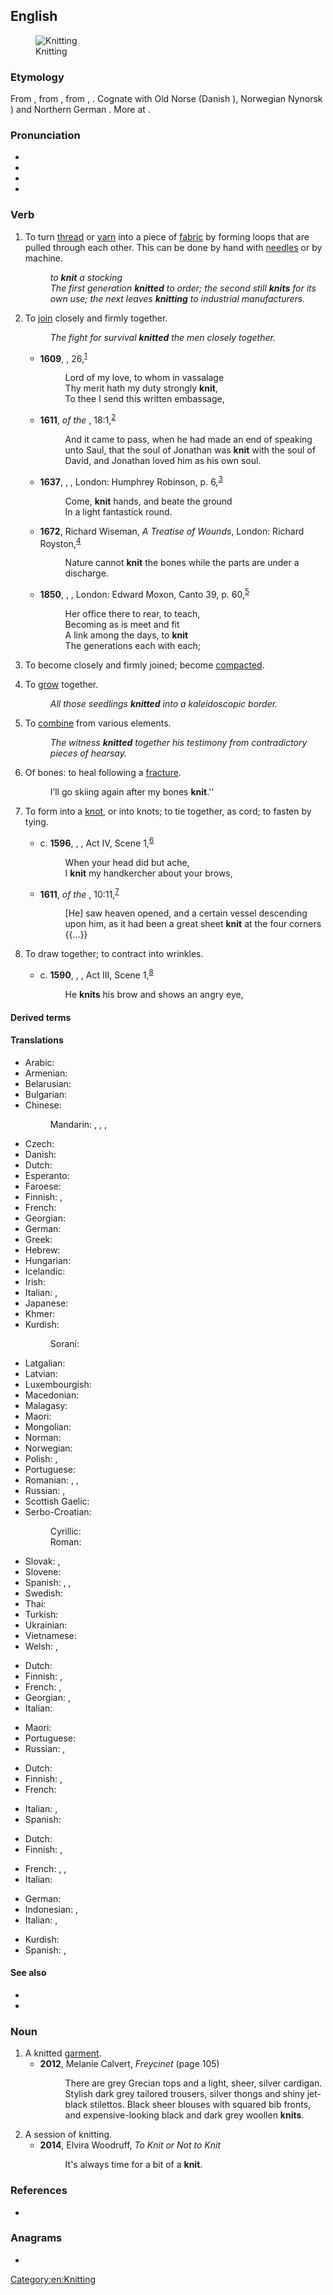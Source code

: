 ==English==
[[Image:Purl2.jpg|thumb|Knitting]]

===Etymology===
From {{etyl|enm|en}} {{m|enm|knitten}}, from {{etyl|ang|en}} {{m|ang|cnyttan||to fasten, tie, bind, knit; add, append}}, from {{etyl|gem-pro|en}} {{m|gem-pro|*knutjaną}}, {{m|gem-pro|*knuttijaną||to make knots, knit}}. Cognate with Old Norse {{m|non|knýta}} (Danish {{m|da|knytte}}), Norwegian Nynorsk {{m|nn|knyta}}) and Northern German {{m|de|knütten}}. More at {{l|en|knot}}.

===Pronunciation===
* {{IPA|/ˈnɪt/|lang=en}}
* {{audio|en-uk-knit.ogg|Audio (UK)|lang=en}}
* {{rhymes|ɪt|lang=en}}
* {{homophones|lang=en|nit}}

===Verb===
{{en-verb|knits|knitting|knit|past2=knitted}}

# {{lb|en|ambitransitive}} To turn [[thread]] or [[yarn]] into a piece of [[fabric]] by forming loops that are pulled through each other. This can be done by hand with [[needle]]s or by machine.
#: ''to '''knit''' a stocking''
#: ''The first generation '''knitted''' to order; the second still '''knits''' for its own use; the next leaves '''knitting''' to industrial manufacturers.''
# {{lb|en|figuratively|transitive}} To [[join]] closely and firmly together.
#: ''The fight for survival '''knitted''' the men closely together.''
#* '''1609''', {{w|William Shakespeare}}, {{w|Shakespeare's sonnets|Sonnet}} 26,<sup>[http://www.opensourceshakespeare.org/views/sonnets/sonnet_view.php?Sonnet=26]</sup>
#*: Lord of my love, to whom in vassalage
#*: Thy merit hath my duty strongly '''knit''',
#*: To thee I send this written embassage,
#* '''1611''', ''{{w|King James Version}} of the {{w|Bible}}'', {{w|Books of Samuel|1 Samuel}} 18:1,<sup>[https://www.biblegateway.com/passage/?search=1%20Samuel+18&version=KJV]</sup>
#*: And it came to pass, when he had made an end of speaking unto Saul, that the soul of Jonathan was '''knit''' with the soul of David, and Jonathan loved him as his own soul.
#* '''1637''', {{w|John Milton}}, ''{{w|Comus (Milton)|A Maske Presented at Ludlow Castle, 1634}}'', London: Humphrey Robinson, p. 6,<sup>[http://name.umdl.umich.edu/A07555.0001.001]</sup>
#*: Come, '''knit''' hands, and beate the ground
#*: In a light fantastick round.
#* '''1672''', Richard Wiseman, ''A Treatise of Wounds'', London: Richard Royston,<sup>[http://name.umdl.umich.edu/A66731.0001.001]</sup>
#*: Nature cannot '''knit''' the bones while the parts are under a discharge.
#* '''1850''', {{w|Alfred, Lord Tennyson}}, ''{{w|In Memoriam A.H.H.|In Memoriam}}'', London: Edward Moxon, Canto 39, p. 60,<sup>[https://archive.org/details/inmemoriam00tennrich]</sup>
#*: Her office there to rear, to teach,
#*: Becoming as is meet and fit
#*: A link among the days, to '''knit'''
#*: The generations each with each;
# {{lb|en|intransitive}} To become closely and firmly joined; become [[compact]]ed.
# {{lb|en|intransitive}} To [[grow]] together.
#: ''All those seedlings '''knitted''' into a kaleidoscopic border.''
# {{lb|en|transitive}} To [[combine]] from various elements.
#: ''The witness '''knitted''' together his testimony from contradictory pieces of hearsay.''
# {{lb|en|intransitive}} Of bones: to heal following a [[fracture]].
#: I’ll go skiing again after my bones '''knit'''.''
# {{lb|en|transitive}} To form into a [[knot]], or into knots; to tie together, as cord; to fasten by tying.
#* c. '''1596''', {{w|William Shakespeare}}, ''{{w|King John (play)|King John}}'', Act IV, Scene 1,<sup>[http://www.opensourceshakespeare.org/views/plays/play_view.php?WorkID=kingjohn&Scope=entire&pleasewait=1&msg=pl]</sup>
#*: When your head did but ache,
#*: I '''knit''' my handkercher about your brows,
#* '''1611''', ''{{w|King James Version}} of the {{w|Bible}}'', {{w|Book of Acts}} 10:11,<sup>[https://www.biblegateway.com/passage/?search=Acts+10&version=KJV]</sup>
#*: [He] saw heaven opened, and a certain vessel descending upon him, as it had been a great sheet '''knit''' at the four corners {{...}}
# {{lb|en|transitive}} To draw together; to contract into wrinkles.
#* c. '''1590''', {{w|William Shakespeare}}, ''{{w|Henry VI, Part 2}}'', Act III, Scene 1,<sup>[http://www.opensourceshakespeare.org/views/plays/play_view.php?WorkID=henry6p2&Scope=entire&pleasewait=1&msg=pl]</sup>
#*: He '''knits''' his brow and shows an angry eye,

====Derived terms====
{{der4
|en|beknit
|close-knit
|knit one's brow
|knit one's brows
|knitter
|knitting
|knitting needle
|knitwear
|stick to one's knitting
|unknit
|well-knit
}}

====Translations====
{{trans-top|to make fabric from thread or yarn}}
* Arabic: {{t|ar|حَاكَ}}
* Armenian: {{t-needed|hy}}
* Belarusian: {{t|be|вяза́ць|sc=Cyrl}}
* Bulgarian: {{t+|bg|плета́|sc=Cyrl}}
* Chinese:
*: Mandarin: {{t+|cmn|編織|sc=Hani}}, {{t+|cmn|编织|tr=biānzhī|sc=Hani}}, {{t+|cmn|織|sc=Hani}}, {{t+|cmn|织|tr=zhī|sc=Hani}}
* Czech: {{t|cs|plést}}
* Danish: {{t|da|strikke}}
* Dutch: {{t+|nl|breien}}
* Esperanto: {{t|eo|triki}}
* Faroese: {{t|fo|binda}}
* Finnish: {{t+|fi|neuloa}}, {{t+|fi|kutoa}} {{qualifier|regional}}
* French: {{t+|fr|tricoter}}
* Georgian: {{t|ka|ქსოვა}}
* German: {{t+|de|stricken}}
* Greek: {{t+|el|πλέκω|sc=Grek}}
* Hebrew: {{t+|he|סָרַג|tr=sarág}}
* Hungarian: {{t+|hu|köt}}
* Icelandic: {{t|is|prjóna}}
* Irish: {{t|ga|cniotáil}}
* Italian: {{t|it|lavorare a maglia}}, {{t-check|it|sferruzzare}}
* Japanese: {{t|ja|編む|tr=あむ, amu}}
* Khmer: {{t-needed|km}}
* Kurdish:
*: Sorani: {{t+|ku|چنین|sc=ku-Arab}}
{{trans-mid}}
* Latgalian: {{t|ltg|adeit}}
* Latvian: {{t|lv|adīt}}
* Luxembourgish: {{t|lb|strécken}}
* Macedonian: {{t|mk|пле́те|sc=Cyrl}}
* Malagasy: {{t+|mg|manao ba}}
* Maori: {{t|mi|nitiniti}}
* Mongolian: {{t+|mn|сүлжих|sc=Cyrl}}
* Norman: {{t|nrf|ouvrer}}
* Norwegian: {{t+|no|strikke}}
* Polish: {{t+|pl|robić na drutach}}, {{t+|pl|dziać}}
* Portuguese: {{t+|pt|tricotar}}
* Romanian: {{t+|ro|tricota}}, {{t+|ro|împleti}}, {{t+|ro|croșeta}}
* Russian: {{t+|ru|вяза́ть|impf}}, {{t+|ru|связа́ть|pf}}
* Scottish Gaelic: {{t|gd|figh}}
* Serbo-Croatian:
*: Cyrillic: {{t|sh|плести}}
*: Roman: {{t+|sh|plesti}}
* Slovak: {{t|sk|štrikovať}}, {{t|sk|pliesť}}
* Slovene: {{t+|sl|plesti}}
* Spanish: {{t|es|[[hacer]] [[punto]]}}, {{t+|es|tricotar}}, {{t+|es|tejer}}
* Swedish: {{t+|sv|sticka}}
* Thai: {{t+|th|ถัก}}
* Turkish: {{t+|tr|örmek}}
* Ukrainian: {{t+|uk|в'яза́ти|sc=Cyrl}}
* Vietnamese: {{t+|vi|đan}}
* Welsh: {{t+|cy|gwau}}, {{t+|cy|gweu}}
{{trans-bottom}}

{{trans-top|to join closely together}}
* Dutch: {{t|nl|aaneenbreien}}
* Finnish: {{t+|fi|hitsata}}, {{t+|fi|yhdistää}}
* French: {{t+|fr|souder}}, {{t+|fr|unir}}
* Georgian: {{t|ka|შეერთება}}, {{t|ka|შეზრდა}}
* Italian: {{t+|it|legare}}
{{trans-mid}}
* Maori: {{t|mi|tūhoto}}
* Portuguese: {{t+|pt|soldar}}
* Russian: {{t+|ru|спла́чивать|impf}}, {{t+|ru|сплоти́ть|pf}}
{{trans-bottom}}

{{trans-top|intransitive: to become closely joined}}
* Dutch: {{t+|nl|aaneengroeien}}
* Finnish: {{t|fi|hitsautua}}, {{t+|fi|yhdistyä}}
* French: {{t-check|fr|[[se]] [[souder]]}} <!-- was "[[se]] [[souder]]" - assumed sum-of-parts; if an idiom, remove the wikilinks to the individual words. see [[User:Kephir/gadgets/xte#Translation_fixing]] -->
{{trans-mid}}
* Italian: {{t|it|saldarsi}}, {{t+|it|compattare}}
* Spanish: {{t+|es|soldarse}}
{{trans-bottom}}

{{trans-top|to combine from various elements}}
* Dutch: {{t|nl|samenbreien}}
* Finnish: {{t+|fi|yhdistellä}}, {{t+|fi|punoa}}
{{trans-mid}}
* French: {{t+|fr|construire}}, {{t+|fr|élaborer}}, {{t+|fr|échafauder}}
* Italian: {{t+|it|elaborare}}
{{trans-bottom}}

{{checktrans-top}}
* German: {{t+check|de|stricken}}
* Indonesian: {{t+check|id|rajut}}, {{t+check|id|rajut|alt=merajut}} <!-- was "[[rajut|merajut]]" - assumed inflected form or vocalised spelling; please verify if linking is acceptable. see [[User:Kephir/gadgets/xte#Translation_fixing]] -->
* Italian: {{t-check|it|[[lavorare]] [[a]] [[maglia]]}} <!-- was "[[lavorare]] [[a]] [[maglia]]" - assumed sum-of-parts; if an idiom, remove the wikilinks to the individual words. see [[User:Kephir/gadgets/xte#Translation_fixing]] -->, {{t-check|it|[[lavorare]] [[ai]] [[ferri]]}} <!-- was "[[lavorare]] [[ai]] [[ferri]]" - assumed sum-of-parts; if an idiom, remove the wikilinks to the individual words. see [[User:Kephir/gadgets/xte#Translation_fixing]] -->
{{trans-mid}}
* Kurdish: {{t+check|ku|چنین}}
* Spanish: {{t+check|es|tejer}}, {{t+check|es|tricotar}}
{{trans-bottom}}

====See also====
* {{l|en|tricot}}
* {{l|en|weave}}

===Noun===
{{en-noun}}

# A knitted [[garment]].
#* '''2012''', Melanie Calvert, ''Freycinet'' (page 105)
#*: There are grey Grecian tops and a light, sheer, silver cardigan. Stylish dark grey tailored trousers, silver thongs and shiny jet-black stilettos. Black sheer blouses with squared bib fronts, and expensive-looking black and dark grey woollen '''knits'''.
# A session of knitting.
#* '''2014''', Elvira Woodruff, ''To Knit or Not to Knit''
#*: It's always time for a bit of a '''knit'''.

===References ===
* {{pedia|Knitting}}

===Anagrams===
* {{anagrams|en|a=iknt|tink}}

[[Category:en:Knitting]]